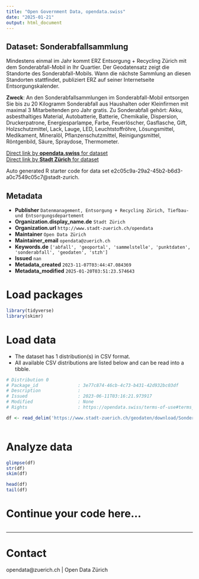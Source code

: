 ```yaml
---
title: "Open Government Data, opendata.swiss"
date: "2025-01-21"
output: html_document
---
```


## Dataset: Sonderabfallsammlung

Mindestens einmal im Jahr kommt ERZ Entsorgung + Recycling Zürich mit dem Sonderabfall-Mobil in Ihr Quartier. Der Geodatensatz zeigt die Standorte des Sonderabfall-Mobils. Wann die nächste Sammlung an diesen Standorten stattfindet, publiziert ERZ auf seiner Internetseite Entsorgungskalender.

**Zweck**: An den Sonderabfallsammlungen im Sonderabfall-Mobil entsorgen Sie bis zu 20 Kilogramm Sonderabfall aus Haushalten oder Kleinfirmen mit maximal 3 Mitarbeitenden pro Jahr gratis. Zu Sonderabfall gehört: Akku, asbesthaltiges Material, Autobatterie, Batterie, Chemikalie, Dispersion, Druckerpatrone, Energiesparlampe, Farbe, Feuerlöscher, Gasflasche, Gift, Holzschutzmittel, Lack, Lauge, LED, Leuchtstoffröhre, Lösungsmittel, Medikament, Mineralöl, Pflanzenschutzmittel, Reinigungsmittel, Röntgenbild, Säure, Spraydose, Thermometer.

[Direct link by **opendata.swiss** for dataset](https://opendata.swiss/de/dataset/sonderabfallsammlung)<br>
[Direct link by **Stadt Zürich** for dataset](https://data.stadt-zuerich.ch/dataset/geo_sonderabfallsammlung)

Auto generated R starter code for data set e2c05c9a-29a2-45b2-b6d3-a0c7549c05c7@stadt-zurich.

## Metadata

- **Publisher** `Datenmanagement, Entsorgung + Recycling Zürich, Tiefbau- und Entsorgungsdepartement`
- **Organization.display_name.de** `Stadt Zürich`
- **Organization.url** `http://www.stadt-zuerich.ch/opendata`
- **Maintainer** `Open Data Zürich`
- **Maintainer_email** `opendata@zuerich.ch`
- **Keywords.de** `['abfall', 'geoportal', 'sammelstelle', 'punktdaten', 'sonderabfall', 'geodaten', 'stzh']`
- **Issued** `nan`
- **Metadata_created** `2023-11-07T03:44:47.084369`
- **Metadata_modified** `2025-01-20T03:51:23.574643`


# Load packages

```r

library(tidyverse)
library(skimr)

```

# Load data

-   The dataset has 1 distribution(s) in CSV format.
-   All available CSV distributions are listed below and can be read into a tibble.

```r

# Distribution 0
# Package_id               : 3e77c874-46cb-4c73-b431-42d932bc03df
# Description              : 
# Issued                   : 2023-06-11T03:16:21.973917
# Modified                 : None
# Rights                   : https://opendata.swiss/terms-of-use#terms_open

df <- read_delim('https://www.stadt-zuerich.ch/geodaten/download/Sonderabfallsammlung?format=10008')



```

# Analyze data

```r

glimpse(df)
str(df)
skim(df)

head(df)
tail(df)

```

# Continue your code here...

```r

```

------------------------------------------------------------------------

# Contact

opendata@zuerich.ch | Open Data Zürich

